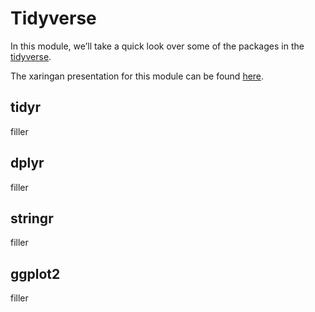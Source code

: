 # Tidyverse

In this module, we'll take a quick look over some of the packages in the [tidyverse](https://www.tidyverse.org/).

The xaringan presentation for this module can be found [here](/presentations/6_Tidyverse/r_training_tidyverse.html).


## tidyr

filler

## dplyr

filler

## stringr

filler

## ggplot2

filler